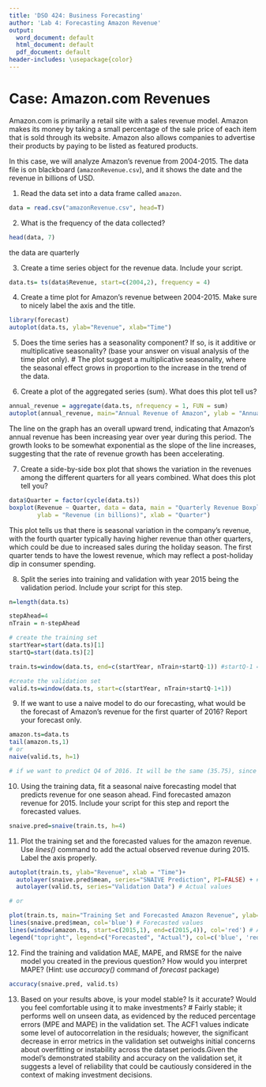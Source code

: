 ```yaml
---
title: 'DSO 424: Business Forecasting'
author: 'Lab 4: Forecasting Amazon Revenue'
output:
  word_document: default
  html_document: default
  pdf_document: default
header-includes: \usepackage{color}
---
```


# Case: Amazon.com Revenues 

Amazon.com is primarily a retail site with a sales revenue model. Amazon makes its money by taking a small percentage of the sale price of each item that is sold through its website. Amazon also allows companies to advertise their products by paying to be listed as featured products. 

In this case, we will analyze Amazon's revenue from 2004-2015. The data file is on blackboard (`amazonRevenue.csv`), and it shows the date and the revenue in billions of USD.

(@) Read the data set into a data frame called `amazon`.

```r
data = read.csv("amazonRevenue.csv", head=T)
```

(@) What is the frequency of the data collected?
```r
head(data, 7)
```
the data are quarterly

(@) Create a time series object for the revenue data. Include your script.
```r
data.ts= ts(data$Revenue, start=c(2004,2), frequency = 4)
```

(@) Create a time plot for Amazon's revenue between 2004-2015. Make sure to nicely label the axis and the title. 
```r
library(forecast)
autoplot(data.ts, ylab="Revenue", xlab="Time")
```

(@) Does the time series has a seasonality component? If so, is it additive or multiplicative seasonality? (base your answer on visual analysis of the time plot only).
# The plot suggest a multiplicative seasonality, where the seasonal effect grows in proportion to the increase in the trend of the data.

(@) Create a plot of the aggregated series (sum). What does this plot tell us?
```r
annual_revenue = aggregate(data.ts, nfrequency = 1, FUN = sum)
autoplot(annual_revenue, main="Annual Revenue of Amazon", ylab = "Annual Revenue", xlab = "Year")
```
The line on the graph has an overall upward trend, indicating that Amazon's annual revenue has been increasing year over year during this period. The growth looks to be somewhat exponential as the slope of the line increases, suggesting that the rate of revenue growth has been accelerating.


(@) Create a side-by-side box plot that shows the variation in the revenues among the different quarters for all years combined. What does this plot tell you?
```r
data$Quarter = factor(cycle(data.ts))
boxplot(Revenue ~ Quarter, data = data, main = "Quarterly Revenue Boxplot",
        ylab = "Revenue (in billions)", xlab = "Quarter")
```
This plot tells us that there is seasonal variation in the company's revenue, with the fourth quarter typically having higher revenue than other quarters, which could be due to increased sales during the holiday season. The first quarter tends to have the lowest revenue, which may reflect a post-holiday dip in consumer spending.

(@) Split the series into training and validation with year 2015 being the validation period. Include your script for this step.
```r
n=length(data.ts)

stepAhead=4
nTrain = n-stepAhead

# create the training set
startYear=start(data.ts)[1]
startQ=start(data.ts)[2]

train.ts=window(data.ts, end=c(startYear, nTrain+startQ-1)) #startQ-1 = shifted by one quarter

#create the validation set
valid.ts=window(data.ts, start=c(startYear, nTrain+startQ-1+1))
```

(@) If we want to use a naive model to do our forecasting, what would be the forecast of Amazon's revenue for the first quarter of 2016? Report your forecast only.
```r
amazon.ts=data.ts
tail(amazon.ts,1)
# or
naive(valid.ts, h=1)

# if we want to predict Q4 of 2016. It will be the same (35.75), since we do not have any new observed records
```

(@) Using the training data, fit a seasonal naive forecasting model that predicts revenue for one season ahead. Find forecasted amazon revenue for 2015. Include your script for this step and report the forecasted values.
```r
snaive.pred=snaive(train.ts, h=4)
```

(@) Plot the training set and the forecasted values for the amazon revenue. Use _lines()_ command to add the actual observed revenue during 2015. Label the axis properly.
```r
autoplot(train.ts, ylab="Revenue", xlab = "Time")+
  autolayer(snaive.pred$mean, series="SNAIVE Prediction", PI=FALSE) + # Predicted values
  autolayer(valid.ts, series="Validation Data") # Actual values

# or

plot(train.ts, main="Training Set and Forecasted Amazon Revenue", ylab="Revenue", xlab="Time")
lines(snaive.pred$mean, col='blue') # Forecasted values
lines(window(amazon.ts, start=c(2015,1), end=c(2015,4)), col='red') # Actual observed revenue for 2015
legend("topright", legend=c("Forecasted", "Actual"), col=c('blue', 'red'), lty=1)

```

(@) Find the training and validation MAE, MAPE, and RMSE for the naive model you created in the previous question? How would you interpret MAPE? (Hint: use _accuracy()_ command of *forecast* package)
```r
accuracy(snaive.pred, valid.ts)
```

(@) Based on your results above, is your model stable? Is it accurate? Would you feel comfortable using it to make investments?
# Fairly stable; it performs well on unseen data, as evidenced by the reduced percentage errors (MPE and MAPE) in the validation set. The ACF1 values indicate some level of autocorrelation in the residuals; however, the significant decrease in error metrics in the validation set outweighs initial concerns about overfitting or instability across the dataset periods.Given the model's demonstrated stability and accuracy on the validation set, it suggests a level of reliability that could be cautiously considered in the context of making investment decisions.

